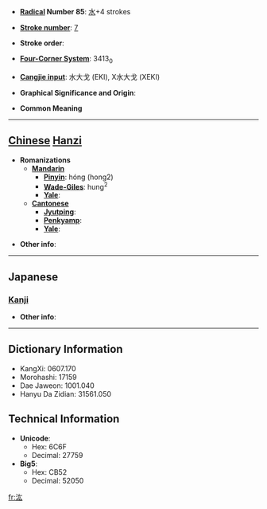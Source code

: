 * '''[[Wiktionary:Chinese radical index| Radical]] Number 85''': [[Wiktionary:Chinese radical index 水|水]]+4 strokes

* '''[[Wiktionary:Chinese total strokes index|Stroke number]]''': [[Wiktionary:Chinese total strokes index 7|7]]

* '''Stroke order''': 

* '''[[Wiktionary:Chinese four corner index|Four-Corner System]]''': 3413<sub>0</sub>

* '''[[Wiktionary:Chinese Cangjie index|Cangjie input]]''': 水大戈 (EKI), X水大戈 (XEKI)

* '''Graphical Significance and Origin''': 

* '''Common Meaning'''

----

== [[Chinese]] [[Hanzi]] ==

* '''Romanizations'''
** '''[[Mandarin]]'''
*** '''[[Pinyin]]''': hóng (hong2)
*** '''[[Wade-Giles]]''': hung<sup>2</sup>
*** '''[[Yale]]''': 
** '''[[Cantonese]]'''
*** '''[[Jyutping]]''':
*** '''[[Penkyamp]]''': 
*** '''[[Yale]]''': 

* '''Other info''': 

----

==Japanese==
===[[Kanji]]===
{{kanji|on readings=[[こう]] (kō), [[おう]] (ō)
|kun readings=
}}

* '''Other info''':  

----

== Dictionary Information ==

* KangXi: 0607.170
* Morohashi: 17159
* Dae Jaweon: 1001.040
* Hanyu Da Zidian: 31561.050

== Technical Information ==

* '''Unicode''':
** Hex: 6C6F
** Decimal: 27759
* '''Big5''':
** Hex: CB52
** Decimal: 52050

[[fr:汯]]